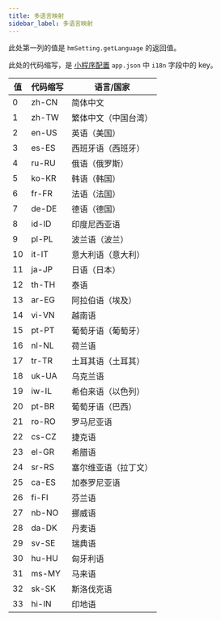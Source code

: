 ```yaml
---
title: 多语言映射
sidebar_label: 多语言映射
---
```


此处第一列的值是 `hmSetting.getLanguage` 的返回值。

此处的代码缩写，是 [小程序配置](../app-json.mdx) `app.json` 中 `i18n` 字段中的 key。

| 值  | 代码缩写 | 语言/国家            |
| --- | -------- | -------------------- |
| 0   | zh-CN    | 简体中文             |
| 1   | zh-TW    | 繁体中文（中国台湾） |
| 2   | en-US    | 英语（美国）         |
| 3   | es-ES    | 西班牙语（西班牙）   |
| 4   | ru-RU    | 俄语（俄罗斯）       |
| 5   | ko-KR    | 韩语（韩国）         |
| 6   | fr-FR    | 法语（法国）         |
| 7   | de-DE    | 德语（德国）         |
| 8   | id-ID    | 印度尼西亚语         |
| 9   | pl-PL    | 波兰语（波兰）       |
| 10  | it-IT    | 意大利语（意大利）   |
| 11  | ja-JP    | 日语（日本）         |
| 12  | th-TH    | 泰语                 |
| 13  | ar-EG    | 阿拉伯语（埃及）     |
| 14  | vi-VN    | 越南语               |
| 15  | pt-PT    | 葡萄牙语（葡萄牙）   |
| 16  | nl-NL    | 荷兰语               |
| 17  | tr-TR    | 土耳其语（土耳其）   |
| 18  | uk-UA    | 乌克兰语             |
| 19  | iw-IL    | 希伯来语（以色列）   |
| 20  | pt-BR    | 葡萄牙语（巴西）     |
| 21  | ro-RO    | 罗马尼亚语           |
| 22  | cs-CZ    | 捷克语               |
| 23  | el-GR    | 希腊语               |
| 24  | sr-RS    | 塞尔维亚语（拉丁文） |
| 25  | ca-ES    | 加泰罗尼亚语         |
| 26  | fi-FI    | 芬兰语               |
| 27  | nb-NO    | 挪威语               |
| 28  | da-DK    | 丹麦语               |
| 29  | sv-SE    | 瑞典语               |
| 30  | hu-HU    | 匈牙利语             |
| 31  | ms-MY    | 马来语               |
| 32  | sk-SK    | 斯洛伐克语           |
| 33  | hi-IN    | 印地语               |
